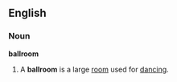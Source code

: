 ==English==

===Noun===
'''ballroom'''
# A '''ballroom''' is a large [[room]] used for [[dance|dancing]].
